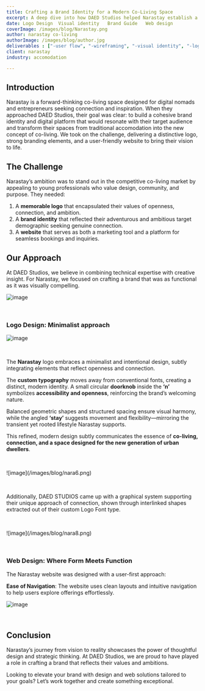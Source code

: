 ```yaml
---
title: Crafting a Brand Identity for a Modern Co-Living Space
excerpt: A deep dive into how DAED Studios helped Narastay establish a compelling brand and digital presence through logo design, branding, and web design.
date: Logo Design  Visual identity   Brand Guide   Web design
coverImage: /images/blog/Narastay.png
author: narastay co-living
authorImage: /images/blog/author.jpg
deliverables : ["-user flow", "-wireframing", "-visual identity", "-logo design"]
client: narastay 
industry: accomodation

---
```



## Introduction

Narastay is a forward-thinking co-living space designed for digital nomads and entrepreneurs seeking connection and inspiration. When they approached DAED Studios, their goal was clear: to build a cohesive brand identity and digital platform that would resonate with their target audience and transform their spaces from traditional accomodation into the new concept of co-living. We took on the challenge, delivering a distinctive logo, strong
branding elements, and a user-friendly website to bring their vision to life.

## The Challenge

Narastay’s ambition was to stand out in the competitive co-living market by appealing to young professionals who value design, community, and purpose. They needed:

1. A **memorable logo** that encapsulated their values of openness, connection, and ambition.
2. A **brand identity** that reflected their adventurous and ambitious target demographic seeking genuine connection.
3. A **website** that serves as both a marketing tool and a platform for seamless bookings and inquiries.

## Our Approach

At DAED Studios, we believe in combining technical expertise with creative insight. For Narastay, we focused on crafting a brand that was as functional as it was visually compelling.

![image](/images/blog/nara3.png)
<p>&nbsp;</p>

### Logo Design: Minimalist approach 

![image](/images/blog/nara1.png)

<p>&nbsp;</p>



The **Narastay** logo embraces a minimalist and intentional design, subtly integrating elements that reflect openness and connection. 

The **custom typography** moves away from conventional fonts, creating a distinct, modern identity. A small circular **doorknob** inside the **‘n’** symbolizes **accessibility and openness**, reinforcing the brand’s welcoming nature. 

Balanced geometric shapes and structured spacing ensure visual harmony, while the angled **‘stay’** suggests movement and flexibility—mirroring the transient yet rooted lifestyle Narastay supports. 

This refined, modern design subtly communicates the essence of **co-living, connection, and a space designed for the new generation of urban dwellers**.


<p>&nbsp;</p>
![image](/images/blog/nara6.png)
<p>&nbsp;</p>

Additionally, DAED STUDIOS came up with a graphical system supporting their unique approach of connection, shown through interlinked shapes extracted out of their custom Logo Font type.


<p>&nbsp;</p>
![image](/images/blog/nara8.png)
<p>&nbsp;</p>

### Web Design: Where Form Meets Function

The Narastay website was designed with a user-first approach:

**Ease of Navigation**: The website uses clean layouts and intuitive navigation to help users explore offerings effortlessly.


![image](/images/blog/nara2.png)
<p>&nbsp;</p>



## Conclusion

Narastay’s journey from vision to reality showcases the power of thoughtful design and strategic thinking. At DAED Studios, we are proud to have played a role in crafting a brand that reflects their values and ambitions.

Looking to elevate your brand with design and web solutions tailored to your goals? Let’s work together and create something exceptional.